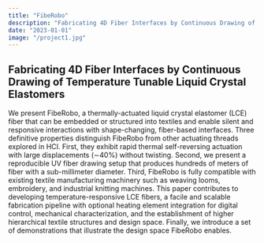 ```yaml
---
title: "FibeRobo"
description: "Fabricating 4D Fiber Interfaces by Continuous Drawing of Temperature Tunable Liquid Crystal Elastomers"
date: "2023-01-01"
image: "/project1.jpg"
---
```


## Fabricating 4D Fiber Interfaces by Continuous Drawing of Temperature Tunable Liquid Crystal Elastomers

We present FibeRobo, a thermally-actuated liquid crystal elastomer (LCE) fiber that can be embedded or structured into textiles and enable silent and responsive interactions with shape-changing, fiber-based interfaces. Three definitive properties distinguish FibeRobo from other actuating threads explored in HCI. First, they exhibit rapid thermal self-reversing actuation with large displacements (∼40%) without twisting. Second, we present a reproducible UV fiber drawing setup that produces hundreds of meters of fiber with a sub-millimeter diameter. Third, FibeRobo is fully compatible with existing textile manufacturing machinery such as weaving looms, embroidery, and industrial knitting machines. This paper contributes to developing temperature-responsive LCE fibers, a facile and scalable fabrication pipeline with optional heating element integration for digital control, mechanical characterization, and the establishment of higher hierarchical textile structures and design space. Finally, we introduce a set of demonstrations that illustrate the design space FibeRobo enables.
